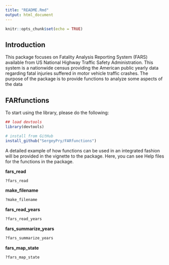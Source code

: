 ```yaml
---
title: "README.Rmd"
output: html_document
---
```


```r
knitr::opts_chunk$set(echo = TRUE)
```

## Introduction
This package focuses on  Fatality Analysis Reporting System (FARS) available from US National Highway Traffic Safety Administration. This system is a nationwide census providing the American public yearly data regarding fatal injuries suffered in motor vehicle traffic crashes. The purpose of the package is to provide functions to analyze some aspects of the data

## FARfunctions

To start using the library, please do the following:
```r
## load devtools
library(devtools)

# install from GitHub
install_github("SergeyPry/FARfunctions")

```

A detailed example of how functions can be used in an integrated fashion will be provided in the vignette to the package. Here, you can see Help files for the functions in the package.

**fars_read**
```r
?fars_read
```

**make_filename**
```r
?make_filename
```

**fars_read_years**
```r
?fars_read_years
```

**fars_summarize_years**
```r
?fars_summarize_years
```

**fars_map_state**
```r
?fars_map_state
```


